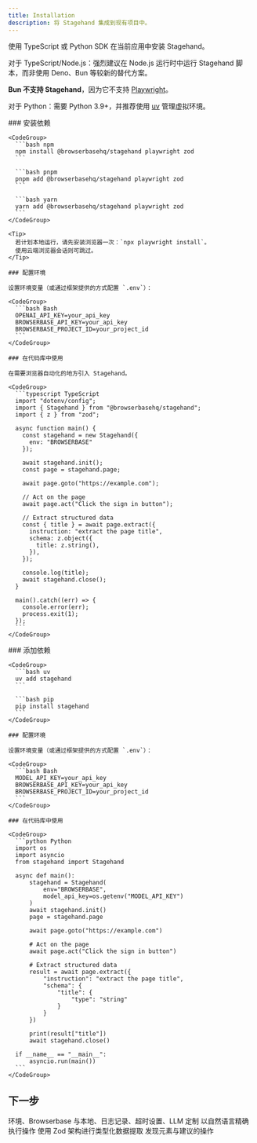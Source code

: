 ```yaml
---
title: Installation
description: 将 Stagehand 集成到现有项目中。
---
```


使用 TypeScript 或 Python SDK 在当前应用中安装 Stagehand。

<Tip>
  对于 TypeScript/Node.js：强烈建议在 Node.js 运行时中运行 Stagehand 脚本，而非使用 Deno、Bun 等较新的替代方案。

  **Bun 不支持 Stagehand**，因为它不支持 [Playwright](https://github.com/search?q=repo:oven-sh/bun+playwright\&type=issues)。

  对于 Python：需要 Python 3.9+，并推荐使用 [uv](https://docs.astral.sh/uv/) 管理虚拟环境。
</Tip>

<Tabs>
  <Tab title="TypeScript">
    ### 安装依赖

    <CodeGroup>
      ```bash npm
      npm install @browserbasehq/stagehand playwright zod
      ```

      ```bash pnpm
      pnpm add @browserbasehq/stagehand playwright zod
      ```

      ```bash yarn
      yarn add @browserbasehq/stagehand playwright zod
      ```
    </CodeGroup>

    <Tip>
      若计划本地运行，请先安装浏览器一次：`npx playwright install`。
      使用云端浏览器会话则可跳过。
    </Tip>

    ### 配置环境

    设置环境变量（或通过框架提供的方式配置 `.env`）：

    <CodeGroup>
      ```bash Bash
      OPENAI_API_KEY=your_api_key
      BROWSERBASE_API_KEY=your_api_key
      BROWSERBASE_PROJECT_ID=your_project_id
      ```
    </CodeGroup>

    ### 在代码库中使用

    在需要浏览器自动化的地方引入 Stagehand。

    <CodeGroup>
      ```typescript TypeScript
      import "dotenv/config";
      import { Stagehand } from "@browserbasehq/stagehand";
      import { z } from "zod";

      async function main() {
        const stagehand = new Stagehand({
          env: "BROWSERBASE"
        });

        await stagehand.init();
        const page = stagehand.page;

        await page.goto("https://example.com");
        
        // Act on the page
        await page.act("Click the sign in button");
        
        // Extract structured data
        const { title } = await page.extract({
          instruction: "extract the page title",
          schema: z.object({
            title: z.string(),
          }),
        });

        console.log(title);
        await stagehand.close();
      }

      main().catch((err) => {
        console.error(err);
        process.exit(1);
      });
      ```
    </CodeGroup>
  </Tab>

  <Tab title="Python">
    ### 添加依赖

    <CodeGroup>
      ```bash uv
      uv add stagehand
      ```

      ```bash pip
      pip install stagehand
      ```
    </CodeGroup>

    ### 配置环境

    设置环境变量（或通过框架提供的方式配置 `.env`）：

    <CodeGroup>
      ```bash Bash
      MODEL_API_KEY=your_api_key
      BROWSERBASE_API_KEY=your_api_key
      BROWSERBASE_PROJECT_ID=your_project_id
      ```
    </CodeGroup>

    ### 在代码库中使用

    <CodeGroup>
      ```python Python
      import os
      import asyncio
      from stagehand import Stagehand

      async def main():
          stagehand = Stagehand(
              env="BROWSERBASE",
              model_api_key=os.getenv("MODEL_API_KEY")
          )
          await stagehand.init()
          page = stagehand.page
          
          await page.goto("https://example.com")
          
          # Act on the page
          await page.act("Click the sign in button")
          
          # Extract structured data
          result = await page.extract({
              "instruction": "extract the page title",
              "schema": {
                  "title": {
                      "type": "string"
                  }
              }
          })
          
          print(result["title"])
          await stagehand.close()

      if __name__ == "__main__":
          asyncio.run(main())
      ```
    </CodeGroup>
  </Tab>
</Tabs>

## 下一步

<CardGroup cols={2}>
  <Card title="配置" icon="gear" href="/zh/configuration/browser">
    环境、Browserbase 与本地、日志记录、超时设置、LLM 定制
  </Card>

  <Card title="执行" icon="arrow-pointer" href="/zh/basics/act">
    以自然语言精确执行操作
  </Card>

  <Card title="提取" icon="download" href="/zh/basics/extract">
    使用 Zod 架构进行类型化数据提取
  </Card>

  <Card title="观测" icon="eye" href="/zh/basics/observe">
    发现元素与建议的操作
  </Card>
</CardGroup>